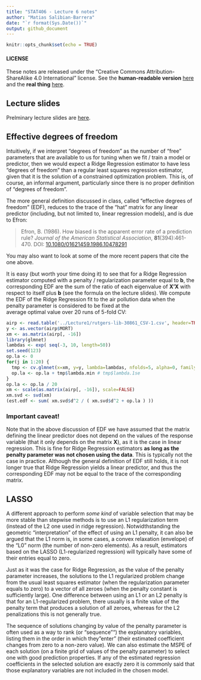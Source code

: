 ```yaml
---
title: "STAT406 - Lecture 6 notes"
author: "Matias Salibian-Barrera"
date: "`r format(Sys.Date())`"
output: github_document
---
```


```r
knitr::opts_chunk$set(echo = TRUE)
```

#### LICENSE
These notes are released under the 
"Creative Commons Attribution-ShareAlike 4.0 International" license. 
See the **human-readable version** [here](https://creativecommons.org/licenses/by-sa/4.0/)
and the **real thing** [here](https://creativecommons.org/licenses/by-sa/4.0/legalcode). 

## Lecture slides

Prelminary lecture slides are [here](STAT406-18-lecture-6-preliminary.pdf).

## Effective degrees of freedom 

Intuitively, if we interpret "degrees of freedom" as the number of
"free" parameters that are available to us for tuning when
we fit / train
a model or predictor, then we would expect a Ridge Regression estimator 
to have less 
"degrees of freedom" than a regular least squares regression 
estimator, given that it is the solution of a constrained
optimization problem. This is, of course, an informal 
argument, particularly since there is no proper definition
of "degrees of freedom". 

The more general definition discussed in class, called "effective
degrees of freedom" (EDF), reduces to the trace of the "hat" matrix for
any linear predictor (including, but not limited to, linear
regression models), and is due to Efron:

> Efron, B. (1986). How biased is the apparent error rate of a 
> prediction rule? *Journal of the American Statistical Association*, 
> **81**(394):461-470. 
> DOI: [10.1080/01621459.1986.10478291](https://doi.org/10.1080/01621459.1986.10478291)

You may also want to look at some of the more recent papers that
cite the one above. 

It is easy (but worth your time doing it) to see that for a Ridge 
Regression estimator computed with a penalty / regularization 
parameter equal to **b**, the corresponding EDF are the sum of the 
ratio of each eigenvalue of **X'X** with respect to itself plus **b**
(see the formula on the lecture slides). We compute the EDF 
of the Ridge Regression fit to the air pollution data when 
the penalty parameter is considered to be fixed at the  
average optimal value over 20 runs of 5-fold CV:

```r
airp <- read.table('../Lecture1/rutgers-lib-30861_CSV-1.csv', header=TRUE, sep=',')
y <- as.vector(airp$MORT)
xm <- as.matrix(airp[, -16])
library(glmnet)
lambdas <- exp( seq(-3, 10, length=50))
set.seed(123)
op.la <- 0
for(j in 1:20) {
  tmp <- cv.glmnet(x=xm, y=y, lambda=lambdas, nfolds=5, alpha=0, family='gaussian')
  op.la <- op.la + tmp$lambda.min # tmp$lambda.1se
}
op.la <- op.la / 20
xm <- scale(as.matrix(airp[, -16]), scale=FALSE)
xm.svd <- svd(xm)
(est.edf <- sum( xm.svd$d^2 / ( xm.svd$d^2 + op.la ) ))
```

### Important caveat!

Note that in the above discussion of EDF we have assumed that
the matrix defining the linear predictor does not depend on the 
values of the response variable (that it only depends on the matrix **X**), 
as it is the case in linear regression. This is fine for 
Ridge Regression estimators **as long as the penalty parameter
was not chosen using the data**. This is typically not the case 
in practice. Although the general definition of EDF still holds, 
it is not longer true that Ridge Regression yields a linear 
predictor, and thus the corresponding EDF may not be
equal to the trace of the corresponding
matrix. 

## LASSO 

A different approach to perform *some kind* of variable selection that may be
more stable than stepwise methods is to use an L1 regularization term
(instead of the L2 one used in ridge regression). Notwidthstanding the
geometric "interpretation" of the effect of using an L1 penalty, 
it can also be argued that the L1 norm is, in some cases, a convex relaxation
(envelope) of the "L0" norm (the number of non-zero elements). As a result,
estimators based on the LASSO (L1-regularized regression) will typically have some 
of their entries equal to zero. 

Just as it was the case for Ridge Regression, 
as the value of the penalty parameter increases, the solutions 
to the L1 regularized problem change
from the usual least squares estimator (when the regularization parameter equals
to zero) to a vector of all zeroes (when the penalty constant is sufficiently 
large). One difference between using an L1 or an L2 penalty is that
for an L1-regularized problem, there usually is a finite value of the penalty term
that produces a solution of all zeroes, whereas for the L2 penalizations
this is not generally true. 

The sequence of solutions changing by value of the penalty parameter
is often used as a way to rank (or "sequence"") the explanatory variables, listing them
in the order in which they "enter" (their estimated coefficient changes from 
zero to a non-zero value). 
<!-- Varying the value of the penalty term we obtain a path of solutions (much like -->
<!-- we did in ridge regression), where the vector of estimated regression -->
<!-- coefficients becomes sparser as the penalty gets stronger.  -->
We can also estimate the MSPE of each solution (on a finite
grid of values of the penalty parameter) to select one with
good prediction properties. If any of the 
estimated regression coefficients in the selected solution are exactly zero it
is commonly said that those explanatory variables are not included 
in the chosen model. 

<!-- There are two main implementation of the LASSO in `R`, one is -->
<!-- via the `glmnet` function (in package `glmnet`), and the other -->
<!-- is with the function `lars` in package `lars`. Both, of course, -->
<!-- compute the same estimators, but they do so in different ways.  -->

<!-- We first compute the path of LASSO solutions for the `credit` data -->
<!-- used in previous lectures: -->
<!-- ```{r creditlasso, warning=FALSE, message=FALSE} -->
<!-- x <- read.table('../Lecture5/Credit.csv', sep=',', header=TRUE, row.names=1) -->
<!-- # use non-factor variables -->
<!-- x <- x[, c(1:6, 11)] -->
<!-- y <- as.vector(x$Balance) -->
<!-- xm <- as.matrix(x[, -7]) -->
<!-- library(glmnet) -->
<!-- # alpha = 1 - LASSO -->
<!-- lambdas <- exp( seq(-3, 10, length=50)) -->
<!-- a <- glmnet(x=xm, y=y, lambda=rev(lambdas), -->
<!--             family='gaussian', alpha=1, intercept=TRUE) -->
<!-- ``` -->

<!-- The `plot` method can be used to show the path of solutions, just as -->
<!-- we did for ridge regression: -->

<!-- ```{r creditlasso3, fig.width=5, fig.height=5} -->
<!-- plot(a, xvar='lambda', label=TRUE, lwd=6, cex.axis=1.5, cex.lab=1.2) -->
<!-- ``` -->

<!-- Using `lars::lars()` we obtain: -->

<!-- ```{r creditlars1, fig.width=5, fig.height=5, message=FALSE, warning=FALSE} -->
<!-- library(lars) -->
<!-- b <- lars(x=xm, y=y, type='lasso', intercept=TRUE) -->
<!-- plot(b, lwd=4) -->
<!-- ``` -->

<!-- With `lars` the returned object is a matrix of regression estimators, one -->
<!-- for each value of the penalty constant where a new coefficient "enters" the -->
<!-- model: -->

<!-- ```{r creditlars2} -->
<!-- # see the variables -->
<!-- coef(b) -->
<!-- b -->
<!-- ``` -->

<!-- The presentation below exploits the fact that the LASSO regression estimators -->
<!-- are piecewise linear between values of the regularization parameter where -->
<!-- a variable enters or drops the model. -->

<!-- In order to select one LASSO estimator (among the infinitely many that -->
<!-- are possible) we can use K-fold CV to estimate the MSPE of a few of them  -->
<!-- (for a grid of values of the penalty parameter, for example), and  -->
<!-- choose the one with smallest estimated MSPE: -->

<!-- ```{r creditlars3, fig.width=5, fig.height=5} -->
<!-- # select one solution -->
<!-- set.seed(123) -->
<!-- tmp.la <- cv.lars(x=xm, y=y, intercept=TRUE, type='lasso', K=5, -->
<!--                   index=seq(0, 1, length=20)) -->
<!-- ``` -->

<!-- Given their random nature, it is always a good idea to run K-fold CV experiments  -->
<!-- more than once: -->

<!-- ```{r creditlars4, fig.width=5, fig.height=5} -->
<!-- set.seed(23) -->
<!-- tmp.la <- cv.lars(x=xm, y=y, intercept=TRUE, type='lasso', K=5, -->
<!--                   index=seq(0, 1, length=20)) -->
<!-- ``` -->

<!-- We now repeat the same steps as above but using the implementation -->
<!-- in `glmnet`: -->

<!-- ```{r creditcv, fig.width=5, fig.height=5} -->
<!-- # run 5-fold CV with glmnet() -->
<!-- set.seed(123) -->
<!-- tmp <- cv.glmnet(x=xm, y=y, lambda=lambdas, nfolds=5, alpha=1,  -->
<!--                  family='gaussian', intercept=TRUE) -->
<!-- plot(tmp, lwd=6, cex.axis=1.5, cex.lab=1.2) -->
<!-- ``` -->

<!-- We ran CV again: -->

<!-- ```{r creditcv2, fig.width=5, fig.height=5} -->
<!-- set.seed(23) -->
<!-- tmp <- cv.glmnet(x=xm, y=y, lambda=lambdas, nfolds=5, alpha=1,  -->
<!--                  family='gaussian', intercept=TRUE) -->
<!-- plot(tmp, lwd=6, cex.axis=1.5, cex.lab=1.2) -->
<!-- ``` -->

<!-- Zoom in the CV plot to check the 1-SE rule: -->

<!-- ```{r creditcv4, fig.width=5, fig.height=5} -->
<!-- plot(tmp, lwd=6, cex.axis=1.5, cex.lab=1.2, ylim=c(22000, 33000)) -->
<!-- ``` -->

<!-- The returned object includes the "optimal" value of the  -->
<!-- penalization parameter, which can be used to  -->
<!-- find the corresponding estimates for the regression -->
<!-- coefficients, using the method `coef`: -->
<!-- ```{r creditcv3} -->
<!-- # optimal lambda -->
<!-- tmp$lambda.min -->
<!-- # coefficients for the optimal lambda -->
<!-- coef(tmp, s=tmp$lambda.min) -->
<!-- ``` -->
<!-- We can also use `coef` to compute the coefficients at -->
<!-- any value of the penalty parameter. For example we -->
<!-- show below the coefficients corresponding  -->
<!-- to penalty values of exp(4) and exp(4.5): -->
<!-- ```{r creditcoeffs} -->
<!-- # coefficients for other values of lambda -->
<!-- coef(tmp, s=exp(4)) -->
<!-- coef(tmp, s=exp(4.5)) # note no. of zeroes... -->
<!-- ``` -->

<!-- ## Compare MSPEs of Ridge & LASSO on the credit data -->

<!-- We now use 50 runs of 5-fold cross-validation to -->
<!-- estimate (and compare) the MSPEs of the different  -->
<!-- estimators / predictors: -->

<!-- ```{r mspecredit, warning=FALSE, message=FALSE, fig.width=5, fig.height=5, tidy=TRUE} -->
<!-- library(MASS) -->
<!-- n <- nrow(xm) -->
<!-- k <- 5 -->
<!-- ii <- (1:n) %% k + 1 -->
<!-- set.seed(123) -->
<!-- N <- 50 -->
<!-- mspe.la <- mspe.st <- mspe.ri <- mspe.f <- rep(0, N) -->
<!-- for(i in 1:N) { -->
<!--   ii <- sample(ii) -->
<!--   pr.la <- pr.f <- pr.ri <- pr.st <- rep(0, n) -->
<!--   for(j in 1:k) { -->
<!--     tmp.ri <- cv.glmnet(x=xm[ii != j, ], y=y[ii != j], lambda=lambdas,  -->
<!--                         nfolds=5, alpha=0, family='gaussian')  -->
<!--     tmp.la <- cv.glmnet(x=xm[ii != j, ], y=y[ii != j], lambda=lambdas,  -->
<!--                         nfolds=5, alpha=1, family='gaussian') -->
<!--     null <- lm(Balance ~ 1, data=x[ii != j, ]) -->
<!--     full <- lm(Balance ~ ., data=x[ii != j, ]) -->
<!--     tmp.st <- stepAIC(null, scope=list(lower=null, upper=full), trace=0) -->
<!--     pr.ri[ ii == j ] <- predict(tmp.ri, s='lambda.min', newx=xm[ii==j,]) -->
<!--     pr.la[ ii == j ] <- predict(tmp.la, s='lambda.min', newx=xm[ii==j,]) -->
<!--     pr.st[ ii == j ] <- predict(tmp.st, newdata=x[ii==j,]) -->
<!--     pr.f[ ii == j ] <- predict(full, newdata=x[ii==j,]) -->
<!--   } -->
<!--   mspe.ri[i] <- mean( (x$Balance - pr.ri)^2 ) -->
<!--   mspe.la[i] <- mean( (x$Balance - pr.la)^2 ) -->
<!--   mspe.st[i] <- mean( (x$Balance - pr.st)^2 ) -->
<!--   mspe.f[i] <- mean( (x$Balance - pr.f)^2 ) -->
<!-- } -->
<!-- boxplot(mspe.la, mspe.ri, mspe.st, mspe.f, names=c('LASSO','Ridge', 'Stepwise', 'Full'), col=c('steelblue', 'gray80', 'tomato', 'springgreen'), cex.axis=1, cex.lab=1, cex.main=2) -->
<!-- mtext(expression(hat(MSPE)), side=2, line=2.5) -->
<!-- ``` -->

<!-- We see that in this example LASSO does not seem to provide better -->
<!-- predictions than Ridge Regression. However, it does yield a  -->
<!-- sequence of explanatory variables that can be interpreted as -->
<!-- based on "importance" for the linear regression model (see -->
<!-- above). -->



